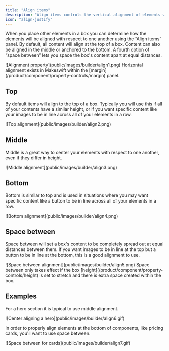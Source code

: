 ```yaml
---
title: "Align items"
description: "Align items controls the vertical alignment of elements within a box. It ensures that elements are properly aligned, whether at the top, middle, or bottom, providing a balanced and aesthetically pleasing layout."
icon: "align-justify"
---
```


When you place other elements in a box you can determine how the elements will be aligned with respect to one another using the “Align items” panel. By default, all content will align at the top of a box. Content can also be aligned in the middle or anchored to the bottom. A fourth option of “space between” lets you space the box's content apart at equal distances.

<Frame>![Alignment property](public/images/builder/align1.png)</Frame>

<Note>
  Horizontal alignment exists in Makeswift within the
  [margin](/product/component/property-controls/margin) panel.
</Note>

## Top

By default items will align to the top of a box. Typically you will use this if all of your contents have a similar height, or if you want specific content like your images to be in line across all of your elements in a row.

<Frame>![Top alignment](public/images/builder/align2.png)</Frame>

## Middle

Middle is a great way to center your elements with respect to one another, even if they differ in height.

<Frame>![Middle alignment](public/images/builder/align3.png)</Frame>

## Bottom

Bottom is similar to top and is used in situations where you may want specific content like a button to be in line across all of your elements in a row.

<Frame>![Bottom alignment](public/images/builder/align4.png)</Frame>

## Space between

Space between will set a box's content to be completely spread out at equal distances between them. If you want images to be in line at the top but a button to be in line at the bottom, this is a good alignment to use.

<Frame>![Space between alignment](public/images/builder/align5.png)</Frame>

<Note>
  Space between only takes effect if the box
  [height](/product/component/property-controls/height) is set to stretch and
  there is extra space created within the box.
</Note>

## Examples

For a hero section it is typical to use middle alignment.

<Frame>![Center aligning a hero](public/images/builder/align6.gif)</Frame>

In order to properly align elements at the bottom of components, like pricing cards, you'll want to use space between.

<Frame>![Space between for cards](public/images/builder/align7.gif)</Frame>
